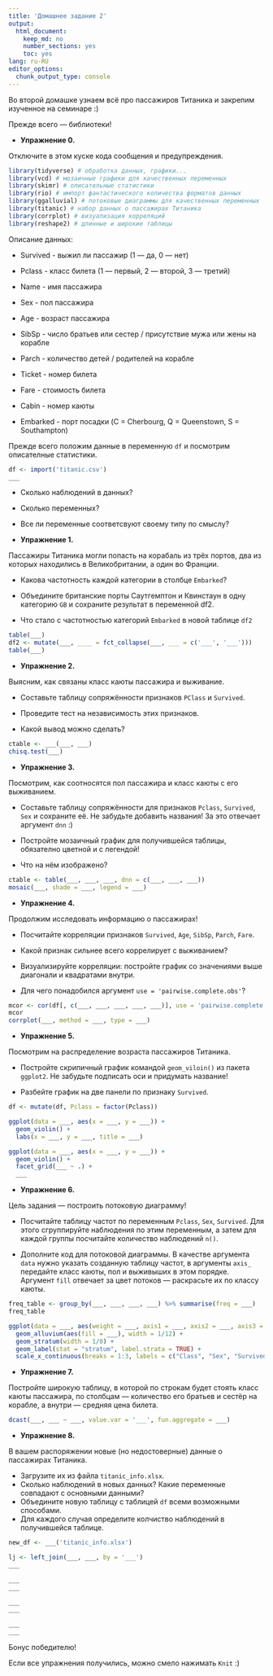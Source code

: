 ```yaml
---
title: 'Домашнее задание 2'
output:
  html_document:
    keep_md: no
    number_sections: yes
    toc: yes
lang: ru-RU
editor_options:
  chunk_output_type: console
---
```


Во второй домашке узнаем всё про пассажиров Титаника и закрепим изученное на семинаре :)

Прежде всего — библиотеки!

* **Упражнение 0.**

Отключите в этом куске кода сообщения и предупреждения.

```r
library(tidyverse) # обработка данных, графики...
library(vcd) # мозаичные графики для качественных переменных
library(skimr) # описательные статистики
library(rio) # импорт фантастического количества форматов данных
library(ggalluvial) # потоковые диаграммы для качественных переменных
library(titanic) # набор данных о пассажирах Титаника
library(corrplot) # визуализация корреляций
library(reshape2) # длинные и широкие таблицы
```

Описание данных:

- Survived - выжил ли пассажир (1 — да, 0 — нет)

- Pclass - класс билета (1 — первый, 2 — второй, 3 — третий)

- Name - имя пассажира

- Sex - пол пассажира

- Age - возраст пассажира

- SibSp - число братьев или сестер / присутствие мужа или жены на корабле

- Parch - количество детей / родителей на корабле

- Ticket - номер билета

- Fare - стоимость билета

- Cabin - номер каюты

- Embarked - порт посадки (C = Cherbourg, Q = Queenstown, S = Southampton)

Прежде всего положим данные в переменную `df` и посмотрим описателные статистики.

```r
df <- import('titanic.csv')
___
```

- Сколько наблюдений в данных?

- Сколько переменных?

- Все ли переменные соответсвуют своему типу по смыслу?

* **Упражнение 1.**

Пассажиры Титаника могли попасть на корабаль из трёх портов, два из которых находились в Великобритании, а один во Франции. 

- Какова частотность каждой категории в столбце `Embarked`? 

- Объедините британские порты Саутгемптон и Квинстаун в одну категорию `GB` и сохраните результат в переменной df2.

- Что стало с частотностью категорий `Embarked` в новой таблице `df2`

```r
table(___)
df2 <- mutate(___, ____ = fct_collapse(___, ___ = c('___', '___')))
table(___)
```


* **Упражнение 2.**

Выясним, как связаны класс каюты пассажира и выживание. 

- Составьте таблицу сопряжённости признаков `PClass` и `Survived`.

- Проведите тест на независимость этих признаков.

- Какой вывод можно сделать?

```r
ctable <- ___(___, ___)
chisq.test(___)
```

* **Упражнение 3.**

Посмотрим, как соотносятся пол пассажира и класс каюты с его выживанием.

- Составьте таблицу сопряжённости для признаков `Pclass`, `Survived`, `Sex` и сохраните её. Не забудьте добавить названия! За это отвечает аргумент `dnn` :)

- Постройте мозаичный график для получившейся таблицы, обязателно цветной и с легендой!

- Что на нём изображено?

```r
ctable <- table(___, ___, ___, dnn = c(___, ___, ___))
mosaic(___, shade = ___, legend = ___)
```

* **Упражнение 4.**

Продолжим исследовать информацию о пассажирах!

- Посчитайте корреляции признаков `Survived`, `Age`, `SibSp`, `Parch`, `Fare`.

- Какой признак сильнее всего коррелирует с выживанием?

- Визуализируйте корреляции: постройте график со значениями выше диагонали и квадратами внутри.

- Для чего понадобился аргумент `use = 'pairwise.complete.obs'`?

```r
mcor <- cor(df[, c(___, ___, ___, ___, ___)], use = 'pairwise.complete.obs')
mcor
corrplot(___, method = ___, type = ___)
```

* **Упражнение 5.**

Посмотрим на распределение возраста пассажиров Титаника.

- Постройте скрипичный график командой `geom_viloin()` из пакета `ggplot2`. Не забудьте подписать оси и придумать название!

- Разбейте график на две панели по признаку `Survived`.

```r
df <- mutate(df, Pclass = factor(Pclass))

ggplot(data = ___, aes(x = ___, y = ___)) +
  geom_violin() + 
  labs(x = ___, y = ___, title = ___)

ggplot(data = ___, aes(x = ___, y = ___)) +
  geom_violin() + 
  facet_grid(___ ~ .) +
  ___
```

* **Упражнение 6.**

Цель задания — построить потоковую диаграмму!

- Посчитайте таблицу частот по переменным `Pclass`, `Sex`, `Survived`. Для этого сгруппируйте наблюдения по этим переменным, а затем для каждой группы посчитайте количество наблюдений `n()`.

- Дополните код для потоковой диаграммы. В качестве аргумента `data` нужно указать созданную таблицу частот, в аргументы `axis_` передайте класс каюты, пол и выживыших в этом порядке. Аргумент `fill` отвечает за цвет потоков — раскрасьте их по классу каюты.

```r
freq_table <- group_by(___, ___, ___, ___) %>% summarise(freq = ___)
freq_table

ggplot(data = ___, aes(weight = ___, axis1 = ___, axis2 = ___, axis3 = ___)) + 
  geom_alluvium(aes(fill = ___), width = 1/12) +
  geom_stratum(width = 1/8) +
  geom_label(stat = "stratum", label.strata = TRUE) +
  scale_x_continuous(breaks = 1:3, labels = c("Class", "Sex", "Survived")) 
```

* **Упражнение 7.**

Постройте широкую таблицу, в которой по строкам будет стоять класс каюты пассажира, по столбцам — количество его братьев и сестёр на корабле, а внутри — средняя цена билета. 

```r
dcast(___, ___ ~ ___, value.var = '___', fun.aggregate = ___)
```

* **Упражнение 8.**

В вашем распоряжении новые (но недостоверные) данные о пассажирах Титаника. 

- Загрузите их из файла `titanic_info.xlsx`.
- Сколько наблюдений в новых данных? Какие переменные совпадают с основными данными?
- Объедините новую таблицу с таблицей `df` всеми возможными способами. 
- Для каждого случая определите колчиство наблюдений в получившейся таблице.

```r
new_df <- ___('titanic_info.xlsx')

lj <- left_join(___, ___, by = '___')
___

___
___

___
___

___
___
```


Бонус победителю!

Если все упражнения получились, можно смело нажимать `Knit` :)
